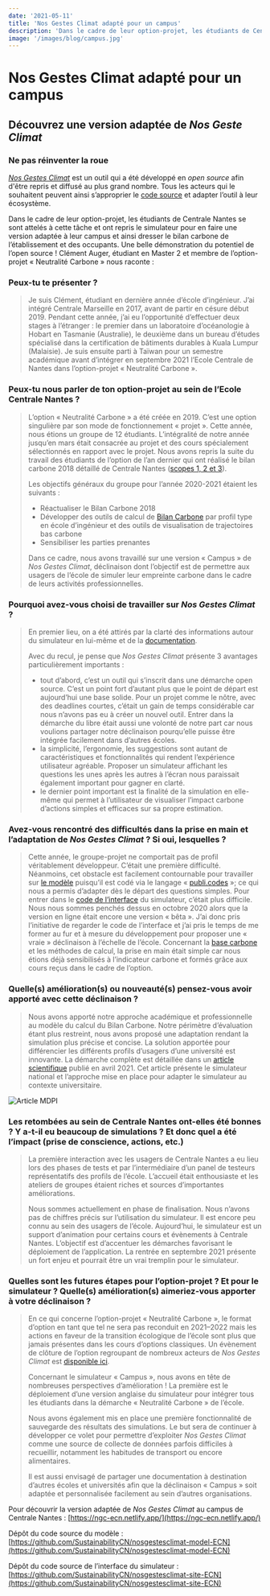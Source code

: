 ```yaml
---
date: '2021-05-11'
title: 'Nos Gestes Climat adapté pour un campus'
description: 'Dans le cadre de leur option-projet, les étudiants de Centrale Nantes se sont attelés à cette tâche et ont repris le simulateur pour en faire une version adaptée à leur campus et ainsi dresser le bilan carbone de l’établissement et des occupants.'
image: '/images/blog/campus.jpg'
---
```


# Nos Gestes Climat adapté pour un campus

## Découvrez une version adaptée de _Nos Geste Climat_

### Ne pas réinventer la roue

_[Nos Gestes Climat](https://nosgestesclimat.fr/)_ est un outil qui a été développé en _open source_ afin d'être repris et diffusé au plus grand nombre. Tous les acteurs qui le souhaitent peuvent ainsi s’approprier le [code source](https://github.com/incubateur-ademe/nosgestesclimat) et adapter l’outil à leur écosystème.

Dans le cadre de leur option-projet, les étudiants de Centrale Nantes se sont attelés à cette tâche et ont repris le simulateur pour en faire une version adaptée à leur campus et ainsi dresser le bilan carbone de l’établissement et des occupants. Une belle démonstration du potentiel de l’open source ! Clément Auger, étudiant en Master 2 et membre de l’option-projet « Neutralité Carbone » nous raconte :

### Peux-tu te présenter ?

> Je suis Clément, étudiant en dernière année d’école d’ingénieur. J’ai intégré Centrale Marseille en 2017, avant de partir en césure début 2019. Pendant cette année, j’ai eu l’opportunité d’effectuer deux stages à l’étranger : le premier dans un laboratoire d’océanologie à Hobart en Tasmanie (Australie), le deuxième dans un bureau d’études spécialisé dans la certification de bâtiments durables à Kuala Lumpur (Malaisie). Je suis ensuite parti à Taïwan pour un semestre académique avant d’intégrer en septembre 2021 l’Ecole Centrale de Nantes dans l’option-projet « Neutralité Carbone ».

### Peux-tu nous parler de ton option-projet au sein de l’Ecole Centrale Nantes ?

> L’option « Neutralité Carbone » a été créée en 2019. C’est une option singulière par son mode de fonctionnement « projet ». Cette année, nous étions un groupe de 12 étudiants. L’intégralité de notre année jusqu’en mars était consacrée au projet et des cours spécialement sélectionnés en rapport avec le projet. Nous avons repris la suite du travail des étudiants de l’option de l’an dernier qui ont réalisé le bilan carbone 2018 détaillé de Centrale Nantes ([scopes 1, 2 et 3](https://www.bilans-ges.ademe.fr/fr/accueil/contenu/index/page/categorie/siGras/0)).
>
> Les objectifs généraux du groupe pour l’année 2020-2021 étaient les suivants :
>
> - Réactualiser le Bilan Carbone 2018
> - Développer des outils de calcul de [Bilan Carbone](https://www.bilans-ges.ademe.fr/fr/accueil/contenu/index/page/principes/siGras/0) par profil type en école d’ingénieur et des outils de visualisation de trajectoires bas carbone
> - Sensibiliser les parties prenantes
>
> Dans ce cadre, nous avons travaillé sur une version « Campus » de _Nos Gestes Climat_, déclinaison dont l’objectif est de permettre aux usagers de l’école de simuler leur empreinte carbone dans le cadre de leurs activités professionnelles.

### Pourquoi avez-vous choisi de travailler sur _Nos Gestes Climat_ ?

> En premier lieu, on a été attirés par la clarté des informations autour du simulateur en lui-même et de la [documentation](https://nosgestesclimat.fr/documentation).
>
> Avec du recul, je pense que _Nos Gestes Climat_ présente 3 avantages particulièrement importants :
>
> - tout d’abord, c’est un outil qui s’inscrit dans une démarche open source. C’est un point fort d’autant plus que le point de départ est aujourd’hui une base solide. Pour un projet comme le nôtre, avec des deadlines courtes, c’était un gain de temps considérable car nous n’avons pas eu à créer un nouvel outil. Entrer dans la démarche du libre était aussi une volonté de notre part car nous voulions partager notre déclinaison pourqu’elle puisse être intégrée facilement dans d’autres écoles.
> - la simplicité, l’ergonomie, les suggestions sont autant de caractéristiques et fonctionnalités qui rendent l’expérience utilisateur agréable. Proposer un simulateur affichant les questions les unes après les autres à l’écran nous paraissait également important pour gagner en clarté.
> - le dernier point important est la finalité de la simulation en elle-même qui permet à l’utilisateur de visualiser l’impact carbone d’actions simples et efficaces sur sa propre estimation.

### Avez-vous rencontré des difficultés dans la prise en main et l’adaptation de _Nos Gestes Climat_ ? Si oui, lesquelles ?

> Cette année, le groupe-projet ne comportait pas de profil véritablement développeur. C’était une première difficulté. Néanmoins, cet obstacle est facilement contournable pour travailler sur [le modèle](https://github.com/incubateur-ademe/nosgestesclimat) puisqu’il est codé via le langage « [publi.codes](https://publi.codes/) »; ce qui nous a permis d’adapter dès le départ des questions simples. Pour entrer dans le [code de l’interface](https://github.com/incubateur-ademe/nosgestesclimat-site) du simulateur, c’était plus difficile. Nous nous sommes penchés dessus en octobre 2020 alors que la version en ligne était encore une version « bêta ». J’ai donc pris l’initiative de regarder le code de l’interface et j’ai pris le temps de me former au fur et à mesure du développement pour proposer une « vraie » déclinaison à l’échelle de l’école. Concernant la [base carbone](https://www.bilans-ges.ademe.fr/) et les méthodes de calcul, la prise en main était simple car nous étions déjà sensibilisés à l’indicateur carbone et formés grâce aux cours reçus dans le cadre de l’option.

### Quelle(s) amélioration(s) ou nouveauté(s) pensez-vous avoir apporté avec cette déclinaison ?

> Nous avons apporté notre approche académique et professionnelle au modèle du calcul du Bilan Carbone. Notre périmètre d’évaluation étant plus restreint, nous avons proposé une adaptation rendant la simulation plus précise et concise. La solution apportée pour différencier les différents profils d’usagers d’une université est innovante. La démarche complète est détaillée dans un [article scientifique](https://www.mdpi.com/2071-1050/13/8/4315) publié en avril 2021. Cet article présente le simulateur national et l’approche mise en place pour adapter le simulateur au contexte universitaire.

![Article MDPI](/images/blog/big_cover-sustainability-v13-i8.png)

### Les retombées au sein de Centrale Nantes ont-elles été bonnes ? Y a-t-il eu beaucoup de simulations ? Et donc quel a été l’impact (prise de conscience, actions, etc.)

> La première interaction avec les usagers de Centrale Nantes a eu lieu lors des phases de tests et par l’intermédiaire d’un panel de testeurs représentatifs des profils de l’école. L’accueil était enthousiaste et les ateliers de groupes étaient riches et sources d’importantes améliorations.
>
> Nous sommes actuellement en phase de finalisation. Nous n’avons pas de chiffres précis sur l’utilisation du simulateur. Il est encore peu connu au sein des usagers de l’école. Aujourd’hui, le simulateur est un support d’animation pour certains cours et évènements à Centrale Nantes. L’objectif est d’accentuer les démarches favorisant le déploiement de l’application. La rentrée en septembre 2021 présente un fort enjeu et pourrait être un vrai tremplin pour le simulateur.

### Quelles sont les futures étapes pour l’option-projet ? Et pour le simulateur ? Quelle(s) amélioration(s) aimeriez-vous apporter à votre déclinaison ?

> En ce qui concerne l’option-projet « Neutralité Carbone », le format d’option en tant que tel ne sera pas reconduit en 2021–2022 mais les actions en faveur de la transition écologique de l’école sont plus que jamais présentes dans les cours d’options classiques. Un évènement de clôture de l’option regroupant de nombreux acteurs de _Nos Gestes Climat_ est [disponible ici](https://webtv.ec-nantes.fr/conferences-3/option-nco2-conf-cloture-2021).
>
> Concernant le simulateur « Campus », nous avons en tête de nombreuses perspectives d’amélioration ! La première est le déploiement d’une version anglaise du simulateur pour intégrer tous les étudiants dans la démarche « Neutralité Carbone » de l’école.
>
> Nous avons également mis en place une première fonctionnalité de sauvegarde des résultats des simulations. Le but sera de continuer à développer ce volet pour permettre d’exploiter _Nos Gestes Climat_ comme une source de collecte de données parfois difficiles à recueillir, notamment les habitudes de transport ou encore alimentaires.
>
> Il est aussi envisagé de partager une documentation à destination d’autres écoles et universités afin que la déclinaison « Campus » soit adaptée et personnalisée facilement au sein d’autres organisations.

Pour découvrir la version adaptée de _Nos Gestes Climat_ au campus de Centrale Nantes : [https://ngc-ecn.netlify.app/](https://ngc-ecn.netlify.app/)

Dépôt du code source du modèle : [https://github.com/SustainabilityCN/nosgestesclimat-model-ECN](https://github.com/SustainabilityCN/nosgestesclimat-model-ECN)

Dépôt du code source de l’interface du simulateur : [https://github.com/SustainabilityCN/nosgestesclimat-site-ECN](https://github.com/SustainabilityCN/nosgestesclimat-site-ECN)
